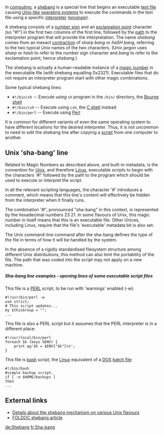 {{cleanup}}
In [[computing]], a [[shebang]] is a special line that begins an executable [[text file]] causing [[Unix-like]] [[operating system]]s to execute the commands in the text file using a specific [[interpreter (computer software)|interpreter]] ([[computer program|program]]).

A shebang consists of a [[number sign]] and an [[exclamation point]] character (so "#!") in the first two columns of the first line, followed by the [[Path (computing)|path]] to the interpreter program that will provide the interpretation. The name ''shebang'' comes from an inexact [[contraction (linguistics)|contraction]] of ''sharp bang'' or ''haSH bang'', referring to the two typical Unix names of the two characters. (Unix jargon uses ''sharp'' or ''hash'' to refer to the number sign character and ''bang'' to refer to the exclamation point, hence ''shebang''.)

The shebang is actually a human-readable instance of a [[Magic number (programming)#Magic numbers in files|magic number]] in the executable file (with shebang equalling 0x2321). Executable files that do not require an interpreter program start with other magic combinations.

Some typical shebang lines:
* <code>#!/bin/sh</code> -- Execute using <code>sh</code> program in the <code>/bin/</code> directory, the [[Bourne shell]]
* <code>#!/bin/csh</code> -- Execute using <code>csh</code>, the [[C shell]] instead
* <code>#!/bin/perl</code> -- Execute using [[Perl]]


It is common for different variants of even the same operating system to have different locations for the desired interpreter. Thus, it is not uncommon to need to edit the shebang line after copying a [[script (computer programming)|script]] from one computer to another.

==Unix 'sha-bang' line==
Related to Magic Numbers as described above, and built-in metadata, is the convention for [[Unix]], and therefore [[Linux]], executable scripts to begin with the characters '#!' followed by the path to the program which should be used to execute or interpret the script.

In all the relevant scripting languages, the character '#' introduces a comment, which means that this line's content will effectively be hidden from the interpreter when it finally runs.

The combination '#!', pronounced "sha-bang" in this context, is represented by the hexadecimal numbers 23 21.  In some flavours of Unix, this magic number in itself means that this is an executable file.  Other Unices, including Linux, require that the file's 'executable' metadata bit is also set.

The Unix command-line command after the sha-bang defines the type of the file in terms of how it will be handled by the system.  

In the absence of a rigidly standardised filesystem structure among different Unix distributions, this method can also limit the portability of the file.  The path that was coded into the script may not apply on a new machine.  

=====Sha-bang line examples - opening lines of some executable script files=====
This file is a [[PERL]] script, to be run with 'warnings' enabled (-w):

 #!/usr/bin/perl -w
 use strict;
 # This script updates...
 my $thisGroup = "";
 ...

This file is also a PERL script but it assumes that the PERL interpreter is in a different place:

 #!/usr/local/bin/perl
 foreach $k (keys %ENV) {
     print qq'$k = $ENV{"$k"}\n';
 }

This file is [[bash]] script, the [[Linux]] equivalent of a [[DOS]] [[batch file]]:

 #!/bin/bash
 #simple backup script.
 if [ -e $HOME/backups ]
 then
 ...

==External links==
*[http://homepages.cwi.nl/~aeb/std/shebang/ Details about the shebang mechanism on various Unix flavours]
*[[FOLDOC:shebang|FOLDOC shebang article]]

[[de:Shebang]]
[[fr:Sha-bang]]